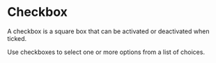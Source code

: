 
# Checkbox

A checkbox is a square box that can be activated or deactivated when ticked.

Use checkboxes to select one or more options from a list of choices.

<StoryName />
